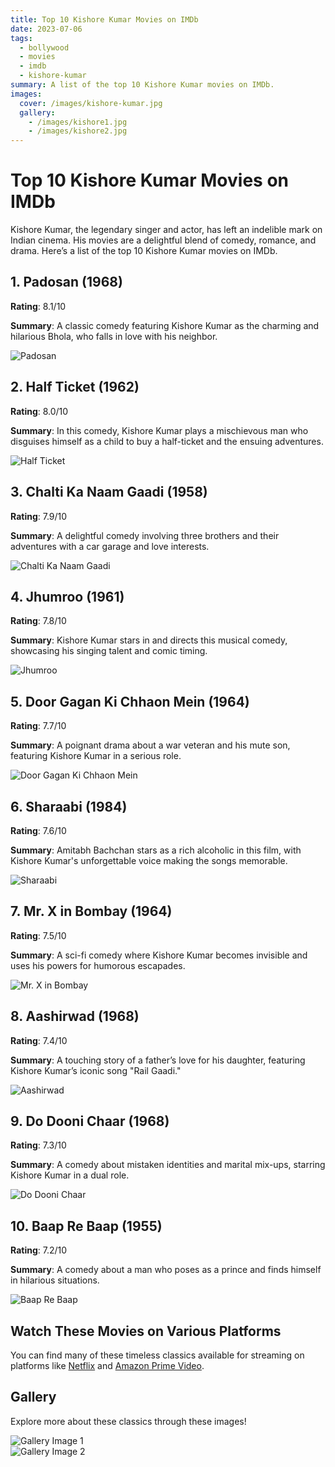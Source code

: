 ```yaml
---
title: Top 10 Kishore Kumar Movies on IMDb
date: 2023-07-06
tags:
  - bollywood
  - movies
  - imdb
  - kishore-kumar
summary: A list of the top 10 Kishore Kumar movies on IMDb.
images:
  cover: /images/kishore-kumar.jpg
  gallery:
    - /images/kishore1.jpg 
    - /images/kishore2.jpg
---
```


# Top 10 Kishore Kumar Movies on IMDb

Kishore Kumar, the legendary singer and actor, has left an indelible mark on Indian cinema. His movies are a delightful blend of comedy, romance, and drama. Here’s a list of the top 10 Kishore Kumar movies on IMDb.

## 1. **Padosan** (1968)

**Rating**: 8.1/10

**Summary**: A classic comedy featuring Kishore Kumar as the charming and hilarious Bhola, who falls in love with his neighbor.

![Padosan](/images/padosan.jpg)

## 2. **Half Ticket** (1962)

**Rating**: 8.0/10

**Summary**: In this comedy, Kishore Kumar plays a mischievous man who disguises himself as a child to buy a half-ticket and the ensuing adventures.

![Half Ticket](/images/half-ticket.jpg)

## 3. **Chalti Ka Naam Gaadi** (1958)

**Rating**: 7.9/10

**Summary**: A delightful comedy involving three brothers and their adventures with a car garage and love interests.

![Chalti Ka Naam Gaadi](/images/chalti-ka-naam-gaadi.jpg)

## 4. **Jhumroo** (1961)

**Rating**: 7.8/10

**Summary**: Kishore Kumar stars in and directs this musical comedy, showcasing his singing talent and comic timing.

![Jhumroo](/images/jhumroo.jpg)

## 5. **Door Gagan Ki Chhaon Mein** (1964)

**Rating**: 7.7/10

**Summary**: A poignant drama about a war veteran and his mute son, featuring Kishore Kumar in a serious role.

![Door Gagan Ki Chhaon Mein](/images/door-gagan-ki-chhaon-mein.jpg)

## 6. **Sharaabi** (1984)

**Rating**: 7.6/10

**Summary**: Amitabh Bachchan stars as a rich alcoholic in this film, with Kishore Kumar's unforgettable voice making the songs memorable.

![Sharaabi](/images/sharaabi.jpg)

## 7. **Mr. X in Bombay** (1964)

**Rating**: 7.5/10

**Summary**: A sci-fi comedy where Kishore Kumar becomes invisible and uses his powers for humorous escapades.

![Mr. X in Bombay](/images/mr-x-in-bombay.jpg)

## 8. **Aashirwad** (1968)

**Rating**: 7.4/10

**Summary**: A touching story of a father’s love for his daughter, featuring Kishore Kumar’s iconic song "Rail Gaadi."

![Aashirwad](/images/aashirwad.jpg)

## 9. **Do Dooni Chaar** (1968)

**Rating**: 7.3/10

**Summary**: A comedy about mistaken identities and marital mix-ups, starring Kishore Kumar in a dual role.

![Do Dooni Chaar](/images/do-dooni-chaar.jpg)

## 10. **Baap Re Baap** (1955)

**Rating**: 7.2/10

**Summary**: A comedy about a man who poses as a prince and finds himself in hilarious situations.

![Baap Re Baap](/images/baap-re-baap.jpg)

## Watch These Movies on Various Platforms

You can find many of these timeless classics available for streaming on platforms like <a href="https://www.netflix.com/" target="_blank" rel="noopener noreferrer" className="text-blue-500 underline">Netflix</a> and <a href="https://www.amazon.com/Prime-Video" target="_blank" rel="noopener noreferrer" className="text-blue-500 underline">Amazon Prime Video</a>.

## Gallery

Explore more about these classics through these images!

![Gallery Image 1](/images/kishore1.jpg)  
![Gallery Image 2](/images/kishore2.jpg)
